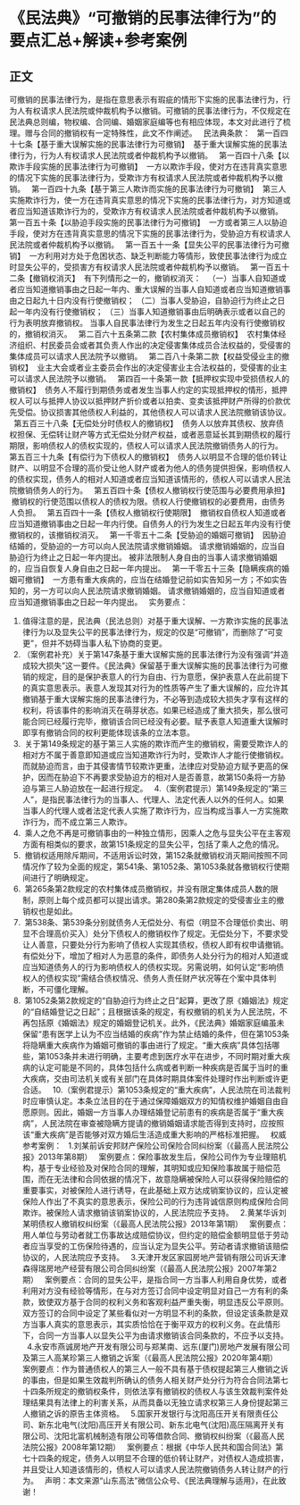 # 《民法典》“可撤销的民事法律行为”的要点汇总+解读+参考案例
## 正文

可撤销的民事法律行为，是指在意思表示有瑕疵的情形下实施的民事法律行为，行为人有权请求人民法院或仲裁机构予以撤销。可撤销的民事法律行为，不仅规定在民法典总则编，物权编、合同编、婚姻家庭编等也有相应体现，本文对此进行了梳理。赠与合同的撤销权有一定特殊性，此文不作阐述。
 
民法典条款：
 
第一百四十七条【基于重大误解实施的民事法律行为可撤销】  基于重大误解实施的民事法律行为，行为人有权请求人民法院或者仲裁机构予以撤销。
 
第一百四十八条【以欺诈手段实施的民事法律行为可撤销】  一方以欺诈手段，使对方在违背真实意思的情况下实施的民事法律行为，受欺诈方有权请求人民法院或者仲裁机构予以撤销。
 
第一百四十九条【基于第三人欺诈而实施的民事法律行为可撤销】  第三人实施欺诈行为，使一方在违背真实意思的情况下实施的民事法律行为，对方知道或者应当知道该欺诈行为的，受欺诈方有权请求人民法院或者仲裁机构予以撤销。
 
第一百五十条【以胁迫手段实施的民事法律行为可撤销】  一方或者第三人以胁迫手段，使对方在违背真实意思的情况下实施的民事法律行为，受胁迫方有权请求人民法院或者仲裁机构予以撤销。
 
第一百五十一条【显失公平的民事法律行为可撤销】  一方利用对方处于危困状态、缺乏判断能力等情形，致使民事法律行为成立时显失公平的，受损害方有权请求人民法院或者仲裁机构予以撤销。
 
第一百五十二条【撤销权消灭】  有下列情形之一的，撤销权消灭：
 
（一）当事人自知道或者应当知道撤销事由之日起一年内、重大误解的当事人自知道或者应当知道撤销事由之日起九十日内没有行使撤销权；
（二）当事人受胁迫，自胁迫行为终止之日起一年内没有行使撤销权；
（三）当事人知道撤销事由后明确表示或者以自己的行为表明放弃撤销权。
当事人自民事法律行为发生之日起五年内没有行使撤销权的，撤销权消灭。
 
第二百六十五条第二款【农村集体成员撤销权】  农村集体经济组织、村民委员会或者其负责人作出的决定侵害集体成员合法权益的，受侵害的集体成员可以请求人民法院予以撤销。
 
第二百八十条第二款【权益受侵业主的撤销权】  业主大会或者业主委员会作出的决定侵害业主合法权益的，受侵害的业主可以请求人民法院予以撤销。
 
第四百一十条第一款【抵押权实现中受损债权人的撤销权】  债务人不履行到期债务或者发生当事人约定的实现抵押权的情形，抵押权人可以与抵押人协议以抵押财产折价或者以拍卖、变卖该抵押财产所得的价款优先受偿。协议损害其他债权人利益的，其他债权人可以请求人民法院撤销该协议。
 
第五百三十八条【无偿处分时债权人的撤销权】  债务人以放弃其债权、放弃债权担保、无偿转让财产等方式无偿处分财产权益，或者恶意延长其到期债权的履行期限，影响债权人的债权实现的，债权人可以请求人民法院撤销债务人的行为。
 
第五百三十九条【有偿行为下债权人的撤销权】  债务人以明显不合理的低价转让财产、以明显不合理的高价受让他人财产或者为他人的债务提供担保，影响债权人的债权实现，债务人的相对人知道或者应当知道该情形的，债权人可以请求人民法院撤销债务人的行为。
 
第五百四十条【债权人撤销权行使范围与必要费用承担】  撤销权的行使范围以债权人的债权为限。债权人行使撤销权的必要费用，由债务人负担。
 
第五百四十一条【债权人撤销权行使期限】  撤销权自债权人知道或者应当知道撤销事由之日起一年内行使。自债务人的行为发生之日起五年内没有行使撤销权的，该撤销权消灭。
 
第一千零五十二条【受胁迫的婚姻可撤销】  因胁迫结婚的，受胁迫的一方可以向人民法院请求撤销婚姻。
请求撤销婚姻的，应当自胁迫行为终止之日起一年内提出。
被非法限制人身自由的当事人请求撤销婚姻的，应当自恢复人身自由之日起一年内提出。
 
第一千零五十三条【隐瞒疾病的婚姻可撤销】  一方患有重大疾病的，应当在结婚登记前如实告知另一方；不如实告知的，另一方可以向人民法院请求撤销婚姻。
请求撤销婚姻的，应当自知道或者应当知道撤销事由之日起一年内提出。
 
实务要点：
 
1. 值得注意的是，民法典（民法总则）对基于重大误解、一方欺诈实施的民事法律行为以及显失公平的民事法律行为，规定的仅是“可撤销”，而删除了“可变更”，但并不妨碍当事人私下协商的变更。
 
2. （案例君补充）关于第147条基于重大误解实施的民事法律行为没有强调“并造成较大损失”这一要件。《民法典》保留基于重大误解实施的民事法律行为可撤销的规定，目的是保护表意人的行为自由、行为意愿，保护表意人在此前提下的真实意思表示。表意人发现其对行为的性质等产生了重大误解的，应允许其撤销基于重大误解实施的民事法律行为，不必等到造成较大损失才享有这样的权利，将该事件的影响消灭在萌芽状态。如果已经造成了重大损失，那么很可能合同已经履行完毕，撤销该合同已经没有必要。赋予表意人知道重大误解时即享有撤销合同的权利更能体现该条的立法本意。
 
3.  关于第149条规定的基于第三人实施的欺诈而产生的撤销权，需要受欺诈人的相对方不属于善意即知道或应当知道欺诈行为时，受欺诈人才能行使撤销权。而就胁迫而言，由于其侵害情节较欺诈更重，法律应对受胁迫方赋予更高的保护，因而在胁迫下不再要求受胁迫方的相对人是否善意，故第150条将一方胁迫与第三人胁迫放在一起进行规定。
 
4.（案例君提示）第149条规定的“第三人”，是指民事法律行为的当事人、代理人、法定代表人以外的任何人。如果当事人的代理人或者法定代表人实施了欺诈行为，应当构成当事人一方实施欺诈行为，而不成立第三人欺诈。
 
5.  乘人之危不再是可撤销事由的一种独立情形，因乘人之危与显失公平在主客观方面有相类似的要求，故第151条规定的显失公平，包括了乘人之危的情况。
 
6.  撤销权适用除斥期间，不适用诉讼时效，第152条就撤销权消灭期间按照不同情况作了较为全面的规定，第541条、第1052条、第1053条就各撤销权行使期间进行了明确规定。
 
7.  第265条第2款规定的农村集体成员撤销权，并没有限定集体成员人数的限制，原则上每个成员都可以提出请求。第280条第2款规定的受侵害业主的撤销权也是如此。
 
8.  第538条、第539条分别就债务人无偿处分、有偿（明显不合理低价卖出、明显不合理高价买入）处分下债权人的撤销权作了规定。无偿处分下，不要求受让人善意，只要处分行为影响了债权人实现其债权，债权人即有权申请撤销。有偿处分下，增加了相对人为恶意的条件，即债务人处分行为的相对人知道或应当知道债务人的行为影响债权人的债权实现。另需说明，如何认定“影响债权人的债权实现”需结合债权情况、债务人责任财产状况等在个案中具体判断，不可僵化理解。
 
9.  第1052条第2款规定的“自胁迫行为终止之日”起算，更改了原《婚姻法》规定的“自结婚登记之日起”；且根据该条的规定，有权撤销的机关为人民法院，不再包括原《婚姻法》规定的婚姻登记机关。此外，《民法典》婚姻家庭编虽未保留“患有医学上认为不应当结婚的疾病”作为禁止结婚的条件，但在第1053条将隐瞒重大疾病作为婚姻可撤销的事由进行了规定。“重大疾病”具体包括哪些，第1053条并未进行明确，主要考虑到医疗水平在进步，不同时期对重大疾病的认定可能是不同的，具体包括什么病或者判断一种疾病是否属于当时的重大疾病，交由司法机关或有关部门在具体时期具体案件处理时作出判断或许更合适。
 
10.（案例君提示）第1053条规定的“重大疾病”，人民法院在司法裁判时应审慎认定。本条立法目的在于通过保障婚姻双方的知情权维护婚姻自由自愿原则。因此，婚姻一方当事人办理结婚登记前患有的疾病是否属于“重大疾病”，人民法院在审查被隐瞒方提请的撤销婚姻请求能否得到支持时，应按照该“重大疾病”是否能够对双方婚后生活造成重大影响的严格标准把握。
 
权威参考案例：
 
1.刘某前诉安邦财产保险公司保险合同纠纷案（《最高人民法院公报》2013年第8期）
 
案例要点：保险事故发生后，保险公司作为专业理赔机构，基于专业经验及对保险合同的理解，其明知或应知保险事故属于赔偿范围，而在无法律和合同依据的情况下，故意隐瞒被保险人可以获得保险赔偿的重要事实，对被保险人进行诱导，在此基础上双方达成销案协议的，应认定被保险人作出了不真实的意思表示，保险公司的行为违背诚信原则构成保险合同欺诈。被保险人请求撤销该销案协议的，人民法院应予支持。
 
2.黄某华诉刘某明债权人撤销权纠纷案（《最高人民法院公报》2013年第1期）
 
案例要点：用人单位与劳动者就工伤事故达成赔偿协议，但约定的赔偿金额明显低于劳动者应当享受的工伤保险待遇的，应当认定为显失公平。劳动者请求撤销该赔偿协议的，人民法院应予支持。
 
3.天津开发区家园房地产营销有限公司诉天津森得瑞房地产经营有限公司合同纠纷案（《最高人民法院公报》2007年第2期）
 
案例要点：合同的显失公平，是指合同一方当事人利用自身优势，或者利用对方没有经验等情形，在与对方签订合同中设定明显对自己一方有利的条款，致使双方基于合同的权利义务和客观利益严重失衡，明显违反公平原则。双方签订的合同中设定了某些看似对一方明显不利的条款，但设定该条款是双方当事人真实的意思表示，其实质恰恰在于衡平双方的权利义务。在此情形下，合同一方当事人以显失公平为由请求撤销该合同条款的，不应予以支持。
 
4.永安市燕诚房地产开发有限公司与郑某南、远东(厦门)房地产发展有限公司及第三人高某珍第三人撤销之诉案（《最高人民法院公报》2020年第4期）
 
案例要点：作为普通债权人的第三人一般不具有基于债权提起第三人撤销之诉的事由，但是如果生效裁判所确认的债务人相关财产处分行为符合合同法第七十四条所规定的撤销权条件，则依法享有撤销权的债权人与该生效裁判案件处理结果具有法律上的利害关系，从而具备以无独立请求权第三人身份提起第三人撤销之诉的原告主体资格。
 
5.国家开发银行与沈阳高压开关有限责任公司、新东北电气(沈阳)高压开关有限公司、新东北电气(沈阳)高压隔离开关有限公司、沈阳北富机械制造有限公司等借款合同、撤销权纠纷案（《最高人民法院公报》2008年第12期）
 
案例要点：根据《中华人民共和国合同法》第七十四条的规定，债务人以明显不合理的低价转让财产，对债权人造成损害，并且受让人知道该情形的，债权人可以请求人民法院撤销债务人转让财产的行为。
 
声明：本文来源“山东高法”微信公众号、《民法典理解与适用》，在此致谢！
 
